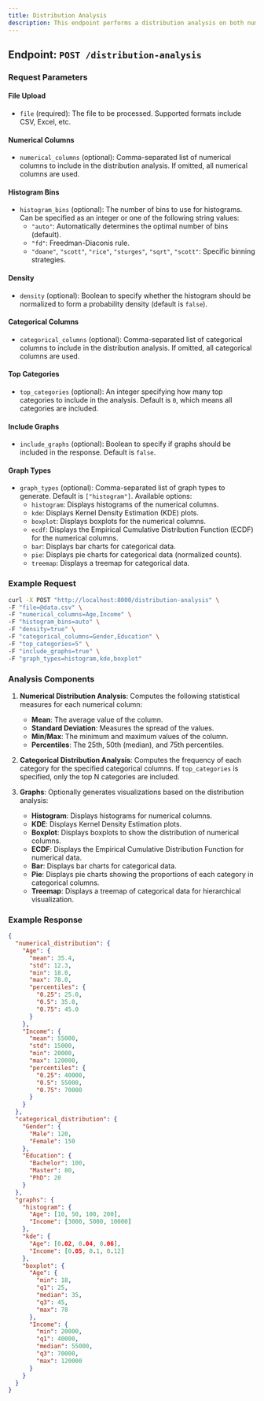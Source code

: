 ---
title: Distribution Analysis
description: This endpoint performs a distribution analysis on both numerical and categorical columns in the provided dataset, and optionally generates various graphs like histograms, KDE plots, box plots, and more.
---

## Endpoint: `POST /distribution-analysis`

### Request Parameters

#### File Upload
- `file` (required): The file to be processed. Supported formats include CSV, Excel, etc.

#### Numerical Columns
- `numerical_columns` (optional): Comma-separated list of numerical columns to include in the distribution analysis. If omitted, all numerical columns are used.

#### Histogram Bins
- `histogram_bins` (optional): The number of bins to use for histograms. Can be specified as an integer or one of the following string values:
  - `"auto"`: Automatically determines the optimal number of bins (default).
  - `"fd"`: Freedman-Diaconis rule.
  - `"doane"`, `"scott"`, `"rice"`, `"sturges"`, `"sqrt"`, `"scott"`: Specific binning strategies.

#### Density
- `density` (optional): Boolean to specify whether the histogram should be normalized to form a probability density (default is `false`).

#### Categorical Columns
- `categorical_columns` (optional): Comma-separated list of categorical columns to include in the distribution analysis. If omitted, all categorical columns are used.

#### Top Categories
- `top_categories` (optional): An integer specifying how many top categories to include in the analysis. Default is `0`, which means all categories are included.

#### Include Graphs
- `include_graphs` (optional): Boolean to specify if graphs should be included in the response. Default is `false`.

#### Graph Types
- `graph_types` (optional): Comma-separated list of graph types to generate. Default is `["histogram"]`. Available options:
  - `histogram`: Displays histograms of the numerical columns.
  - `kde`: Displays Kernel Density Estimation (KDE) plots.
  - `boxplot`: Displays boxplots for the numerical columns.
  - `ecdf`: Displays the Empirical Cumulative Distribution Function (ECDF) for the numerical columns.
  - `bar`: Displays bar charts for categorical data.
  - `pie`: Displays pie charts for categorical data (normalized counts).
  - `treemap`: Displays a treemap for categorical data.

### Example Request

```bash
curl -X POST "http://localhost:8000/distribution-analysis" \
-F "file=@data.csv" \
-F "numerical_columns=Age,Income" \
-F "histogram_bins=auto" \
-F "density=true" \
-F "categorical_columns=Gender,Education" \
-F "top_categories=5" \
-F "include_graphs=true" \
-F "graph_types=histogram,kde,boxplot"
```

### Analysis Components

1. **Numerical Distribution Analysis**: Computes the following statistical measures for each numerical column:
   - **Mean**: The average value of the column.
   - **Standard Deviation**: Measures the spread of the values.
   - **Min/Max**: The minimum and maximum values of the column.
   - **Percentiles**: The 25th, 50th (median), and 75th percentiles.

2. **Categorical Distribution Analysis**: Computes the frequency of each category for the specified categorical columns. If `top_categories` is specified, only the top N categories are included.

3. **Graphs**: Optionally generates visualizations based on the distribution analysis:
   - **Histogram**: Displays histograms for numerical columns.
   - **KDE**: Displays Kernel Density Estimation plots.
   - **Boxplot**: Displays boxplots to show the distribution of numerical columns.
   - **ECDF**: Displays the Empirical Cumulative Distribution Function for numerical data.
   - **Bar**: Displays bar charts for categorical data.
   - **Pie**: Displays pie charts showing the proportions of each category in categorical columns.
   - **Treemap**: Displays a treemap of categorical data for hierarchical visualization.

### Example Response

```json
{
  "numerical_distribution": {
    "Age": {
      "mean": 35.4,
      "std": 12.3,
      "min": 18.0,
      "max": 78.0,
      "percentiles": {
        "0.25": 25.0,
        "0.5": 35.0,
        "0.75": 45.0
      }
    },
    "Income": {
      "mean": 55000,
      "std": 15000,
      "min": 20000,
      "max": 120000,
      "percentiles": {
        "0.25": 40000,
        "0.5": 55000,
        "0.75": 70000
      }
    }
  },
  "categorical_distribution": {
    "Gender": {
      "Male": 120,
      "Female": 150
    },
    "Education": {
      "Bachelor": 100,
      "Master": 80,
      "PhD": 20
    }
  },
  "graphs": {
    "histogram": {
      "Age": [10, 50, 100, 200],
      "Income": [3000, 5000, 10000]
    },
    "kde": {
      "Age": [0.02, 0.04, 0.06],
      "Income": [0.05, 0.1, 0.12]
    },
    "boxplot": {
      "Age": {
        "min": 18,
        "q1": 25,
        "median": 35,
        "q3": 45,
        "max": 78
      },
      "Income": {
        "min": 20000,
        "q1": 40000,
        "median": 55000,
        "q3": 70000,
        "max": 120000
      }
    }
  }
}
```